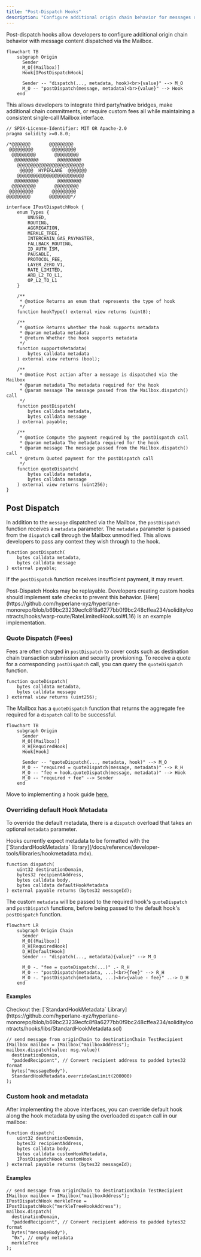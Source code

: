 ```yaml
---
title: "Post-Dispatch Hooks"
description: "Configure additional origin chain behavior for messages dispatched via the Mailbox using post-dispatch hooks"
---
```


Post-dispatch hooks allow developers to configure additional origin chain behavior with message content dispatched via the Mailbox.

```mermaid
flowchart TB
    subgraph Origin
      Sender
      M_O[(Mailbox)]
      Hook[IPostDispatchHook]

      Sender -- "dispatch(..., metadata, hook)<br>{value}" --> M_O
      M_O -- "postDispatch(message, metadata)<br>{value}" --> Hook
    end
```

This allows developers to integrate third party/native bridges, make additional chain commitments, or require custom fees all while maintaining a consistent single-call Mailbox interface.

<Accordion title="`IPostDispatchHook` Interface">

<CodeGroup>

```solidity Solidity
// SPDX-License-Identifier: MIT OR Apache-2.0
pragma solidity >=0.8.0;

/*@@@@@@@       @@@@@@@@@
 @@@@@@@@@       @@@@@@@@@
  @@@@@@@@@       @@@@@@@@@
   @@@@@@@@@       @@@@@@@@@
    @@@@@@@@@@@@@@@@@@@@@@@@@
     @@@@@  HYPERLANE  @@@@@@@
    @@@@@@@@@@@@@@@@@@@@@@@@@
   @@@@@@@@@       @@@@@@@@@
  @@@@@@@@@       @@@@@@@@@
 @@@@@@@@@       @@@@@@@@@
@@@@@@@@@       @@@@@@@@*/

interface IPostDispatchHook {
    enum Types {
        UNUSED,
        ROUTING,
        AGGREGATION,
        MERKLE_TREE,
        INTERCHAIN_GAS_PAYMASTER,
        FALLBACK_ROUTING,
        ID_AUTH_ISM,
        PAUSABLE,
        PROTOCOL_FEE,
        LAYER_ZERO_V1,
        RATE_LIMITED,
        ARB_L2_TO_L1,
        OP_L2_TO_L1
    }

    /**
     * @notice Returns an enum that represents the type of hook
     */
    function hookType() external view returns (uint8);

    /**
     * @notice Returns whether the hook supports metadata
     * @param metadata metadata
     * @return Whether the hook supports metadata
     */
    function supportsMetadata(
        bytes calldata metadata
    ) external view returns (bool);

    /**
     * @notice Post action after a message is dispatched via the Mailbox
     * @param metadata The metadata required for the hook
     * @param message The message passed from the Mailbox.dispatch() call
     */
    function postDispatch(
        bytes calldata metadata,
        bytes calldata message
    ) external payable;

    /**
     * @notice Compute the payment required by the postDispatch call
     * @param metadata The metadata required for the hook
     * @param message The message passed from the Mailbox.dispatch() call
     * @return Quoted payment for the postDispatch call
     */
    function quoteDispatch(
        bytes calldata metadata,
        bytes calldata message
    ) external view returns (uint256);
}
```

</CodeGroup>

</Accordion>

## Post Dispatch

In addition to the `message` dispatched via the Mailbox, the `postDispatch` function receives a `metadata` parameter. The `metadata` parameter is passed from the `dispatch` call through the Mailbox unmodified. This allows developers to pass any context they wish through to the hook.

<CodeGroup>

```solidity Solidity
function postDispatch(
    bytes calldata metadata,
    bytes calldata message
) external payable;
```

</CodeGroup>

If the `postDispatch` function receives insufficient payment, it may revert.

<Note>
  Post-Dispatch Hooks may be replayable. Developers creating custom hooks should
  implement safe checks to prevent this behavior.
  [Here](https://github.com/hyperlane-xyz/hyperlane-monorepo/blob/b69bc23239ecfc8f8a6277bb0f9bc248cffea234/solidity/contracts/hooks/warp-route/RateLimitedHook.sol#L16)
  is an example implementation.
</Note>

### Quote Dispatch (Fees)

Fees are often charged in `postDispatch` to cover costs such as destination chain transaction submission and security provisioning. To receive a quote for a corresponding `postDispatch` call, you can query the `quoteDispatch` function.

<CodeGroup>

```solidity Solidity
function quoteDispatch(
    bytes calldata metadata,
    bytes calldata message
) external view returns (uint256);
```

</CodeGroup>

The Mailbox has a `quoteDispatch` function that returns the aggregate fee required for a `dispatch` call to be successful.

```mermaid
flowchart TB
    subgraph Origin
      Sender
      M_O[(Mailbox)]
      R_H[RequiredHook]
      Hook[Hook]

      Sender -- "quoteDispatch(..., metadata, hook)" --> M_O
      M_O -- "required = quoteDispatch(message, metadata)" --> R_H
      M_O -- "fee = hook.quoteDispatch(message, metadata)" --> Hook
      M_O -- "required + fee" --> Sender
    end
```

Move to implementing a hook guide [here.](/docs/protocol/ISM/custom-ISM)

### Overriding default Hook Metadata

To override the default metadata, there is a `dispatch` overload that takes an optional `metadata` parameter.

<Note>
  Hooks currently expect metadata to be formatted with the
  [`StandardHookMetadata`
  library](/docs/reference/developer-tools/libraries/hookmetadata.mdx).
</Note>

<CodeGroup>

```solidity Solidity
function dispatch(
    uint32 destinationDomain,
    bytes32 recipientAddress,
    bytes calldata body,
    bytes calldata defaultHookMetadata
) external payable returns (bytes32 messageId);
```

</CodeGroup>

The custom `metadata` will be passed to the required hook's `quoteDispatch` and `postDispatch` functions, before being passed to the default hook's `postDispatch` function.

```mermaid
flowchart LR
    subgraph Origin Chain
      Sender
      M_O[(Mailbox)]
      R_H[RequiredHook]
      D_H[DefaultHook]
      Sender -- "dispatch(..., metadata){value}" --> M_O

      M_O -. "fee = quoteDispatch(...)" .- R_H
      M_O -- "postDispatch(metadata, ...)<br>{fee}" --> R_H
      M_O -. "postDispatch(metadata, ...)<br>{value - fee}" ..-> D_H
    end
```

#### Examples

<Note>
  Checkout the: [`StandardHookMetadata`
  Library](https://github.com/hyperlane-xyz/hyperlane-monorepo/blob/b69bc23239ecfc8f8a6277bb0f9bc248cffea234/solidity/contracts/hooks/libs/StandardHookMetadata.sol)
</Note>

<CodeGroup>

```solidity Solidity
// send message from originChain to destinationChain TestRecipient
IMailbox mailbox = IMailbox("mailboxAddress");
mailbox.dispatch{value: msg.value}(
  destinationDomain,
  "paddedRecipient", // Convert recipient address to padded bytes32 format
  bytes("messageBody"),
  StandardHookMetadata.overrideGasLimit(200000)
);
```

</CodeGroup>

### Custom hook and metadata

After implementing the above interfaces, you can override default hook along the hook metadata by using the overloaded `dispatch` call in our mailbox:

<CodeGroup>

```solidity Solidity
function dispatch(
    uint32 destinationDomain,
    bytes32 recipientAddress,
    bytes calldata body,
    bytes calldata customHookMetadata,
    IPostDispatchHook customHook
) external payable returns (bytes32 messageId);
```

</CodeGroup>

#### Examples

<CodeGroup>

```solidity Example
// send message from originChain to destinationChain TestRecipient
IMailbox mailbox = IMailbox("mailboxAddress");
IPostDispatchHook merkleTree = IPostDispatchHook("merkleTreeHookAddress");
mailbox.dispatch(
  destinationDomain,
  "paddedRecipient", // Convert recipient address to padded bytes32 format
  bytes("messageBody"),
  "0x", // empty metadata
  merkleTree
);
```

</CodeGroup>
